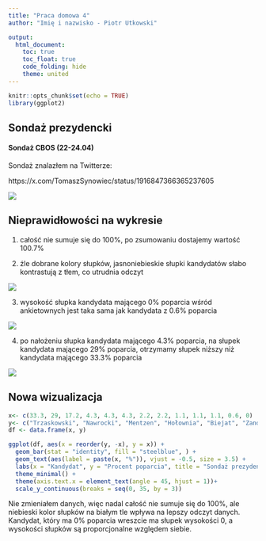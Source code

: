 ---
title: "Praca domowa 4"
author: "Imię i nazwisko - Piotr Utkowski"

output: 
  html_document:
    toc: true
    toc_float: true
    code_folding: hide
    theme: united
---

```{r setup, include=FALSE}
knitr::opts_chunk$set(echo = TRUE)
library(ggplot2)

```

## Sondaż prezydencki
#### Sondaż CBOS (22-24.04)

Sondaż znalazłem na Twitterze:

https://x.com/TomaszSynowiec/status/1916847366365237605

![](GpoCNPlXUAAjIj0.jpeg)


## Nieprawidłowości na wykresie
1)  całość nie sumuje się do 100%, po zsumowaniu dostajemy wartość 100.7%

2)  źle dobrane kolory słupków, jasnoniebieskie słupki kandydatów słabo kontrastują z tłem, co utrudnia odczyt


![](1.jpg)

3)  wysokość słupka kandydata mającego 0% poparcia wśród ankietownych jest taka sama jak kandydata z 0.6% poparcia


![](2.jpg)

4) po nałożeniu słupka kandydata mającego 4.3% poparcia, na słupek kandydata mającego 29% poparcia, otrzymamy słupek niższy niż kandydata mającego 33.3% poparcia


![](3.jpg)



## Nowa wizualizacja

```{r pressure, echo=TRUE}
x<- c(33.3, 29, 17.2, 4.3, 4.3, 4.3, 2.2, 2.2, 1.1, 1.1, 1.1, 0.6, 0)
y<- c("Trzaskowski", "Nawrocki", "Mentzen", "Hołownia", "Biejat", "Zandberg","Stanowski", "Braun","Senyszyn", "Jakubiak", "Bartoszewicz", "Maciak", "Woch")
df <- data.frame(x, y)

ggplot(df, aes(x = reorder(y, -x), y = x)) +
  geom_bar(stat = "identity", fill = "steelblue", ) +
  geom_text(aes(label = paste(x, "%")), vjust = -0.5, size = 3.5) +
  labs(x = "Kandydat", y = "Procent poparcia", title = "Sondaż prezydencki", subtitle = "CBOS 22.04.2025 - 24.04.2025") +
  theme_minimal() +
  theme(axis.text.x = element_text(angle = 45, hjust = 1))+
  scale_y_continuous(breaks = seq(0, 35, by = 3))

```

Nie zmieniałem danych, więc nadal całość nie sumuje się do 100%, ale niebieski kolor słupków na białym tle wpływa na lepszy odczyt danych. Kandydat, który ma 0% poparcia wreszcie ma słupek wysokości 0, a wysokości słupków są proporcjonalne względem siebie.
